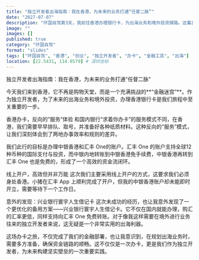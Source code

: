 ```yaml
---
title: "独立开发者出海指南：我在香港，为未来的业务打通“任督二脉”"
date: "2027-07-07"
description: "环国自驾第3天，我前往香港办理银行卡，为出海业务和境外投资铺路。这篇日志将分享香港办卡的实际流程、注意事项，以及一些高效的出海金融工具。"
image: ""
images: []
published: true
category: "环国自驾"
format: "slides"
tags: ["环国自驾", "香港", "创业", "独立开发者", "办卡", "金融工具", "出海"]
location: [22.5431, 114.0579] # 深圳坐标
---
```


独立开发者出海指南：我在香港，为未来的业务打通“任督二脉”

今天我们来到香港，它不再是购物天堂，而是一个充满挑战的**“金融迷宫”**。作为独立开发者，为了未来的出海业务和境外投资，办理香港银行卡是我们旅程中至关重要的一步。

香港办卡，反向的“服务”体验
和国内银行“求着你办卡”的服务模式不同，在香港，我们需要早早排队、取号，并准备好各种纸质材料。这种反向的“服务”模式，让我们深刻体会到了两地办事效率和规则的差异。

我们此行的目标是办理中银香港和汇丰 One的账户。汇丰 One 的账户支持全球12种币种的国际支付与投资，而中银内地转账到中银香港免手续费，中银香港再转到汇丰 One 也是免费的，形成了一个高效的资金流闭环。

线上开户，高效但并非万能
这次我们主要采用线上开户的方式，这要求我们必须身处香港。小猪在汇丰 App 上顺利完成了开户，但我的中银香港账户却未能即时开立，需要等待下一个工作日。

意外的发现：兴业银行寰宇人生借记卡
这次未成功的经历，也让我意外发现了一个更优化的备用方案——兴业银行寰宇人生借记卡。它不仅在国内就能办理，购汇的汇率更低，同样支持向汇丰 One 免费转账。对于像我这样需要在境外进行业务往来的独立开发者来说，这无疑是一个非常实用的出海利器。

这场办卡之旅，不仅完成了我们的金融部署，也让我意识到，在规划出海业务时，需要多方准备，确保资金链路的顺畅。这不仅仅是一次办卡，更是我们作为独立开发者，为未来构建坚实壁垒的一次重要实践。